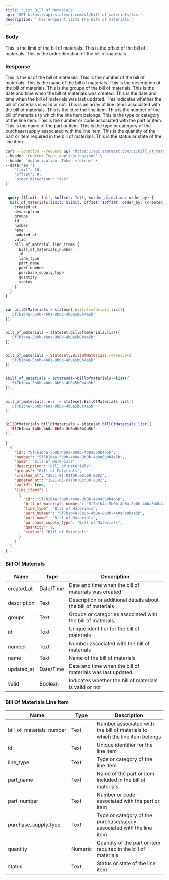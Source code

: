 ```yaml
---
title: "List Bill Of Materials"
api: "GET https://api.stateset.com/v1/bill_of_materials/list"
description: "This endpoint lists the bill of materials."
---
```


### Body

<ParamField body="limit" required="false" type="string">
  This is the limit of the bill of materials.
</ParamField>

<ParamField body="offset" required="false" type="string">
  This is the offset of the bill of materials.
</ParamField>

<ParamField body="order_direction" required="false" type="string">
  This is the order direction of the bill of materials.
</ParamField>

### Response

<ResponseField name="id" type="string">
  This is the id of the bill of materials.
</ResponseField>

<ResponseField name="number" type="string">
  This is the number of the bill of materials.
</ResponseField>

<ResponseField name="name" type="string">
  This is the name of the bill of materials.
</ResponseField>

<ResponseField name="description" type="string">
  This is the description of the bill of materials.
</ResponseField>

<ResponseField name="groups" type="string">
  This is the groups of the bill of materials.
</ResponseField>

<ResponseField name="created_at" type="string">
  This is the date and time when the bill of materials was created.
</ResponseField>

<ResponseField name="updated_at" type="string">
  This is the date and time when the bill of materials was last updated.
</ResponseField>

<ResponseField name="valid" type="boolean">
  This indicates whether the bill of materials is valid or not.
</ResponseField>

<ResponseField name="line_items" type="object ">
  This is an array of line items associated with the bill of materials.

  <Expandable title="Show child attributes">

  <ResponseField name="id" type="string">
    This is the id of the line item.
  </ResponseField>

  <ResponseField name="bill_of_materials_number" type="string">
    This is the number of the bill of materials to which the line item belongs.
  </ResponseField>

  <ResponseField name="line_type" type="string">
    This is the type or category of the line item.
  </ResponseField>

  <ResponseField name="part_number" type="string">
    This is the number or code associated with the part or item.
  </ResponseField>

  <ResponseField name="part_name" type="string">
    This is the name of the part or item.
  </ResponseField>

  <ResponseField name="purchase_supply_type" type="string">
    This is the type or category of the purchase/supply associated with the line item.
  </ResponseField>

  <ResponseField name="quantity" type="number">
    This is the quantity of the part or item required in the bill of materials.
  </ResponseField>

  <ResponseField name="status" type="string">
    This is the status or state of the line item.
  </ResponseField>

  </Expandable>

</ResponseField>


<RequestExample>

```bash cURL
curl --location --request GET 'https://api.stateset.com/v1/bill_of_materials' \
--header 'Content-Type: application/json' \
--header 'Authorization: Token <token>' \
--data-raw '{
    "limit": 10,
    "offset": 0,
    "order_direction": "asc"
}'
```

```graphQL GraphQL

 query ($limit: Int!, $offset: Int!, $order_direction: order_by) {
  bill_of_materials(limit: $limit, offset: $offset, order_by: {created_at: $order_direction}) {
    created_at
    description
    groups
    id
    number
    name
    updated_at
    valid
    bill_of_material_line_items {
      bill_of_materials_number
      id
      line_type
      part_name
      part_number
      purchase_supply_type
      quantity
      status
    }
  }
}
```

```js Node.js

var billOfMaterials = stateset.billofmaterials.list({
  '5f7b1b4a-5b0b-4b0a-8b0b-4b0a5b0b4a5b'
});

```

```python Python

bill_of_materials = stateset.billofmaterials.list({
  '5f7b1b4a-5b0b-4b0a-8b0b-4b0a5b0b4a5b'
})

```

```ruby Ruby

bill_of_materials = Stateset::BillOfMaterials.retreive({
  '5f7b1b4a-5b0b-4b0a-8b0b-4b0a5b0b4a5b'
})

```

```php PHP

$bill_of_materials = $stateset->billofmaterials->list({
  '5f7b1b4a-5b0b-4b0a-8b0b-4b0a5b0b4a5b'
});

```

```go Go

bill_of_materials, err := stateset.BillOfMaterials.list({
  '5f7b1b4a-5b0b-4b0a-8b0b-4b0a5b0b4a5b'
})

```

```java Java

BillOfMaterials billOfMaterials = stateset.billOfMaterials.list({
  '5f7b1b4a-5b0b-4b0a-8b0b-4b0a5b0b4a5b'
});

```

</RequestExample>

<ResponseExample>

```json Response
{
  {
    "id": "5f7b1b4a-5b0b-4b0a-8b0b-4b0a5b0b4a5b",
    "number": "5f7b1b4a-5b0b-4b0a-8b0b-4b0a5b0b4a5b",
    "name": "Bill of Materials",
    "description": "Bill of Materials",
    "groups": "Bill of Materials",
    "created_at": "2021-01-01T00:00:00.000Z",
    "updated_at": "2021-01-01T00:00:00.000Z",
    "valid": true,
    "line_items": [
      {
        "id": "5f7b1b4a-5b0b-4b0a-8b0b-4b0a5b0b4a5b",
        "bill_of_materials_number": "5f7b1b4a-5b0b-4b0a-8b0b-4b0a5b0b4a5b",
        "line_type": "Bill of Materials",
        "part_number": "5f7b1b4a-5b0b-4b0a-8b0b-4b0a5b0b4a5b",
        "part_name": "Bill of Materials",
        "purchase_supply_type": "Bill of Materials",
        "quantity": 1,
        "status": "Bill of Materials"
      }
    ]
  }
}
```

</ResponseExample>

### Bill Of Materials

| Name        | Type      | Description                                                   |
| ----------- | --------- | ------------------------------------------------------------- |
| created\_at | Date/Time | Date and time when the bill of materials was created          |
| description | Text      | Description or additional details about the bill of materials |
| groups      | Text      | Groups or categories associated with the bill of materials    |
| id          | Text      | Unique identifier for the bill of materials                   |
| number      | Text      | Number associated with the bill of materials                  |
| name        | Text      | Name of the bill of materials                                 |
| updated\_at | Date/Time | Date and time when the bill of materials was last updated     |
| valid       | Boolean   | Indicates whether the bill of materials is valid or not       |


### Bill Of Materials Line Item

| Name                        | Type    | Description                                                                 |
| --------------------------- | ------- | --------------------------------------------------------------------------- |
| bill\_of\_materials\_number | Text    | Number associated with the bill of materials to which the line item belongs |
| id                          | Text    | Unique identifier for the line item                                         |
| line\_type                  | Text    | Type or category of the line item                                           |
| part\_name                  | Text    | Name of the part or item included in the bill of materials                  |
| part\_number                | Text    | Number or code associated with the part or item                             |
| purchase\_supply\_type      | Text    | Type or category of the purchase/supply associated with the line item       |
| quantity                    | Numeric | Quantity of the part or item required in the bill of materials              |
| status                      | Text    | Status or state of the line item                                            |